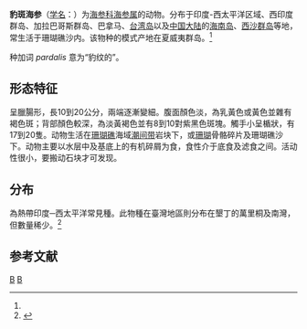 {{Speciesbox
| image = Holothuria pardalis Réunion.jpg
| genus = Holothuria
| species = pardalis
| authority = Selenka, 1867<ref name='id12649'>{{cite web| url =http://www.bioinfo.cn/db05/BjdwSpecies.php?action=view&id=12649| title =豹斑海参| work =《中国动物物种编目数据库》| publisher =中国科学院微生物研究所| author =中国科学院动物研究所| accessdate =2009-04-28| deadurl =yes| archiveurl =https://web.archive.org/web/20160305053518/http://www.bioinfo.cn/db05/BjdwSpecies.php?action=view&id=12649| archivedate =2016-03-05}}</ref>
}}

'''豹斑海参'''（[[学名|学名]]：{{lang|la|''Holothuria pardalis''}}）为[[海参科|海参科]][[海参属|海参属]]的动物。分布于印度-西太平洋区域、西印度群岛、加拉巴哥斯群岛、巴拿马、[[台湾岛|台湾岛]]以及[[中国大陆|中国大陆]]的[[海南岛|海南岛]]、[[西沙群岛|西沙群岛]]等地，常生活于珊瑚礁沙内。该物种的模式产地在夏威夷群岛。<ref name='id12649'/>

种加词 ''pardalis'' 意为“豹纹的”。

==形态特征==
呈臘腸形，長10到20公分，兩端逐漸變細。腹面顏色淡，為乳黃色或黃色並雜有褐色斑；背部顏色較深，為淡黃褐色並有8到10對紫黑色斑塊。觸手小呈楯狀，有17到20隻。动物生活在[[珊瑚礁|珊瑚礁]]海域[[潮间带|潮间带]]岩块下，或[[珊瑚|珊瑚]]骨骼碎片及珊瑚礁沙下。动物主要以水层中及基底上的有机碎屑为食，食性介于底食及滤食之间。活动性很小，要搬动石块才可发现。

==分布==
為熱帶印度─西太平洋常見種。此物種在臺灣地區則分布在墾丁的萬里桐及南灣，但數量稀少。<ref>{{cite web |author1=自然與人文數位博物館 |title=Holothuria pardalis豹斑海參 |url=http://digimuse.nmns.edu.tw/Demo_2011/NewModule.aspx?ObjectId=0b00000180424571&ParentID=0b00000180424571&Type=&Part=&Domain=az&Field=s0&Language=CHI}}</ref>

== 参考文献 ==
{{reflist}}

{{Taxonbar|from=Q2799144}}

[[Category:海参属|B]]
[[Category:1867年描述的动物|B]]